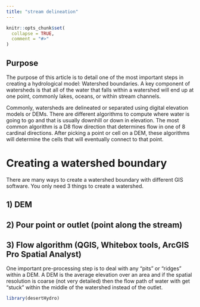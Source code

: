 ```yaml
---
title: "stream delineation"
---
```


```r
knitr::opts_chunk$set(
  collapse = TRUE,
  comment = "#>"
)
```

## Purpose
The purpose of this article is to detail one of the most important steps in creating
a hydrological model: Watershed boundaries. A key component of watersheds is that
all of the water that falls within a watershed will end up at one point, commonly 
lakes, oceans, or within stream channels.

Commonly, watersheds are delineated or separated using digital elevation models or
DEMs. There are different algorithms to compute where water is going to go and that
is usually downhill or down in elevation. The most common algorithm is a D8 flow
direction that determines flow in one of 8 cardinal directions. After picking a
point or cell on a DEM, these algorithms will determine the cells that will 
eventually connect to that point.

# Creating a watershed boundary
There are many ways to create a watershed boundary with different GIS software.
You only need 3 things to create a watershed.

## 1) DEM
## 2) Pour point or outlet (point along the stream)
## 3) Flow algorithm (QGIS, Whitebox tools, ArcGIS Pro Spatial Analyst)

One important pre-processing step is to deal with any "pits" or "ridges" within
a DEM. A DEM is the average elevation over an area and if the spatial resolution
is coarse (not very detailed) then the flow path of water with get "stuck" within
the middle of the watershed instead of the outlet. 


```r
library(desertHydro)
```
